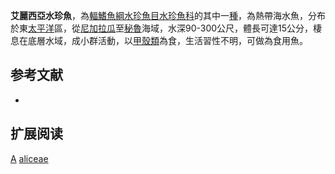 {{Speciesbox 
| status = LC
| status_system = IUCN3.1
| taxon = Argentina aliceae 
| authority =  [[Cohen|Cohen]] & [[Atsaides|Atsaides]], 1969
| synonyms = 
}}
'''艾麗西亞水珍魚'''，為[[輻鰭魚綱|輻鰭魚綱]][[水珍魚目|水珍魚目]][[水珍魚科|水珍魚科]]的其中一[[種|種]]，為熱帶海水魚，分布於東[[太平洋|太平洋]]區，從[[尼加拉瓜|尼加拉瓜]]至[[秘魯|秘魯]]海域，水深90-300公尺，體長可達15公分，棲息在底層水域，成小群活動，以[[甲殼類|甲殼類]]為食，生活習性不明，可做為食用魚。

==参考文献==
*{{FishBase_species|genus=Argentina|species=aliceae|year=2015|month=8}}

== 扩展阅读 ==
{{refbegin}}
{{wikispecies-inline|Argentina aliceae|艾麗西亞水珍魚}}
{{refend}}
{{Taxonbar|from=Q2431013}}

[[Category:食用魚|A]]
[[Category:水珍魚屬|aliceae]]